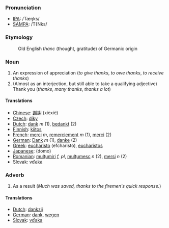 ===Pronunciation===
*[[w:IPA|IPA]]: /Tæŋks/
*[[w:SAMPA|SAMPA]]: /T{Nks/
===Etymology===
:Old English ''thanc'' (thought, gratitude) of Germanic origin

===Noun===

# An expression of appreciation (''to give thanks'', ''to owe thanks'', ''to receive thanks'')
# (Almost as an interjection, but still able to take a qualifying adjective) Thank you (''thanks'', ''many thanks'', ''thanks a lot'')

====Translations====
*[[Chinese]]: [[謝]]謝 (xièxiè)
*[[Czech]]: [[díky]]
*[[Dutch]]: [[dank]] ''m'' (1), [[bedankt]] (2)
*[[Finnish]]: [[kiitos]]
*[[French]]: [[merci]] ''m'', [[remerciement]] ''m'' (1), [[merci]] (2)
*[[German]]: [[Dank]] ''m'' (1), [[danke]] (2)
*[[Greek]]: [[eucharisto]] (efcharist&oacute;), [[eucharistos]]
*[[Japanese]]: (domo)
*[[Romanian]]: [[mulţumiri]] ''f, pl'', [[mulţumesc]] ''n'' (2), [[mersi]] ''n'' (2)
*[[Slovak]]: [[vďaka]]

===Adverb===

# As a result (''Much was saved, thanks to the firemen's quick response.'')

====Translations====

*[[Dutch]]: [[dankzij]]
*[[German]]: [[dank]], [[wegen]]
*[[Slovak]]: [[vďaka]]